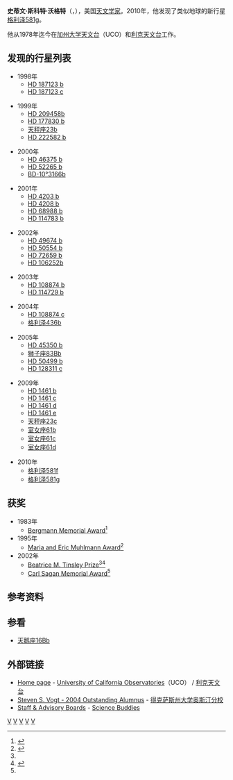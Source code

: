 {{Infobox_Scientist  
| name = 史蒂文·沃格特<br />Steven Vogt
| image =  
| imagesize = 
| caption = 
| birth_date = {{birth date and age|1949|12|20}}
| birth_place = {{USA}}[[伊利諾州|伊利諾州]]{{link-en|羅克艾蘭|Rock Island, Illinois}}
| death_date =    
| death_place =  
| residence =  
| citizenship = 
| nationality = {{USA}} 
| field = 天文观测机器，光学设计，高色散分光，[[太阳系外行星|太阳系外行星]]探査 
| known_for = [[格利泽581g|格利泽581g]]的发现
| work_institution = [[圣塔克鲁兹加利福尼亚大学|圣塔克鲁兹加利福尼亚大学]]，UCO/[[利克天文台|利克天文台]]
| alma_mater = [[伯克利加州大学|伯克利加州大学]]（物理学学士，1972年，天文学学士，1972年）<br />[[得克萨斯州大学奥斯汀分校|得克萨斯州大学奥斯汀分校]]（天文学硕士，1976年，天文学博士，1978年）
| doctoral_advisor = 
| doctoral_students = [[傑佛瑞·馬西|傑佛瑞·馬西]]
| prizes = 
| religion =   
| footnotes =  
| URL = 
}}
'''史蒂文·斯科特·沃格特'''（{{lang-en|'''Steven Scott Vogt'''}}，{{bd|1949年|12月20日}}），美国[[天文学家|天文学家]]。2010年，他发现了类似地球的新行星[[格利泽581g|格利泽581g]]。

他从1978年迄今在[[加州大学天文台|加州大学天文台]]（UCO）和[[利克天文台|利克天文台]]工作。

==发现的行星列表==
*1998年
**[[HD_187123_b|HD 187123 b]]
**[[HD_187123_c|HD 187123 c]]

*1999年
**[[HD_209458b|HD 209458b]]
**[[HD_177830_b|HD 177830 b]]
**[[天秤座23b|天秤座23b]]
**[[HD_222582_b|HD 222582 b]]

*2000年
**[[HD_46375_b|HD 46375 b]]
**[[HD_52265_b|HD 52265 b]]
**[[BD-10°3166b|BD-10°3166b]]

*2001年
**[[HD_4203_b|HD 4203 b]]
**[[HD_4208_b|HD 4208 b]]
**[[HD_68988_b|HD 68988 b]]
**[[HD_114783_b|HD 114783 b]]

*2002年
**[[HD_49674_b|HD 49674 b]]
**[[HD_50554_b|HD 50554 b]]
**[[HD_72659_b|HD 72659 b]]
**[[HD_106252b|HD 106252b]]

*2003年
**[[HD_108874_b|HD 108874 b]]
**[[HD_114729_b|HD 114729 b]]

*2004年
**[[HD_108874_c|HD 108874 c]]
**[[格利泽436b|格利泽436b]]

*2005年
**[[HD_45350_b|HD 45350 b]]
**[[狮子座83Bb|狮子座83Bb]]
**[[HD_50499_b|HD 50499 b]]
**[[HD_128311_c|HD 128311 c]]

*2009年
**[[HD_1461_b|HD 1461 b]]
**[[HD_1461_c|HD 1461 c]]
**[[HD_1461_d|HD 1461 d]]
**[[HD_1461_e|HD 1461 e]]
**[[天秤座23c|天秤座23c]]
**[[室女座61b|室女座61b]]
**[[室女座61c|室女座61c]]
**[[室女座61d|室女座61d]]

*2010年
**[[格利泽581f|格利泽581f]]
**[[格利泽581g|格利泽581g]]

==获奖==
*1983年
**[[Bergmann_Memorial_Award|Bergmann Memorial Award]]<ref>{{Cite web |url=http://www.bsf.org.il/bsfpublic/DefaultPage1.aspx?PageId=311&innerTextID=311 |title=存档副本 |access-date=2010-10-04 |archive-url=https://web.archive.org/web/20091125222326/http://www.bsf.org.il/BSFPublic/DefaultPage1.aspx?PageId=311&innerTextID=311 |archive-date=2009-11-25 |dead-url=yes }}</ref>
*1995年
**[[Maria_and_Eric_Muhlmann_Award|Maria and Eric Muhlmann Award]]<ref name="astro.ucsc.edu">{{cite web |url=http://www.astro.ucsc.edu/awards_honors_1 |title=存档副本 |accessdate=2010-10-05 |deadurl=yes |archiveurl=https://web.archive.org/web/20100901193305/http://www.astro.ucsc.edu/awards_honors_1 |archivedate=2010-09-01 }}</ref>
*2002年
**[[Beatrice_M._Tinsley_Prize|Beatrice M. Tinsley Prize]]<ref name="astro.ucsc.edu" /><ref>{{cite web |url=http://www.carnegieinstitution.org/Academic_Catalog-2004/Mr_Carnegies_idea.html |title=存档副本 |accessdate=2010-10-04 |deadurl=yes |archiveurl=https://web.archive.org/web/20081026022650/http://www.carnegieinstitution.org/Academic_Catalog-2004/Mr_Carnegies_idea.html |archivedate=2008-10-26 }}</ref>
**[[Carl_Sagan_Memorial_Award|Carl Sagan Memorial Award]]<ref name="astro.ucsc.edu" />

==参考资料==
{{Reflist}}

==参看==
*[[天鹅座16Bb|天鹅座16Bb]]

==外部链接==
*[http://www.ucolick.org/~vogt/ Home page]{{Wayback|url=http://www.ucolick.org/~vogt/ |date=20101231074134 }} {{En icon}} - [[University_of_California_Observatories|University of California Observatories]]（UCO） / [[利克天文台|利克天文台]]
*[https://web.archive.org/web/20090807031709/http://www.utexas.edu/ogs/awards/alumnus/awardpages/s_vogt.html  Steven S. Vogt - 2004 Outstanding Alumnus] {{En icon}} - [[得克萨斯州大学奥斯汀分校|得克萨斯州大学奥斯汀分校]]
*[http://www.sciencebuddies.org/science-fair-projects/aboutus_staff.shtml?From=sidebar Staff & Advisory Boards]{{Wayback|url=http://www.sciencebuddies.org/science-fair-projects/aboutus_staff.shtml?From=sidebar |date=20100928000819 }} {{En icon}} - [[Science_Buddies|Science Buddies]]

{{Authority control}}
{{DEFAULTSORT:Vogt, Steven}}
[[Category:美国天文学家|V]]
[[Category:加利福尼亞大學柏克萊分校校友|V]]
[[Category:德克萨斯大学奥斯汀分校自然科学院校友|V]]
[[Category:太陽系外行星發現者|V]]
[[Category:加利福尼亞大學聖塔克魯茲分校教師|V]]